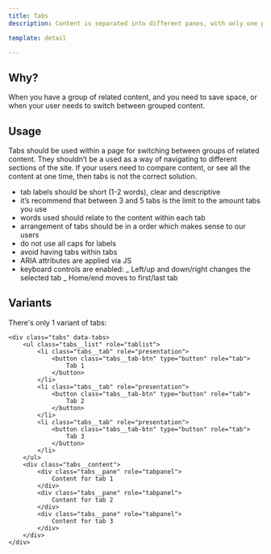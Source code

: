 ```yaml
---
title: Tabs
description: Content is separated into different panes, with only one pane viewable at a time

template: detail

---
```


## Why?

When you have a group of related content, and you need to save space, or when your user needs to switch between grouped content.

## Usage

Tabs should be used within a page for switching between groups of related content. They shouldn’t be a used as a way of navigating to different sections of the site. If your users need to compare content, or see all the content at one time, then tabs is not the correct solution.

- tab labels should be short (1-2 words), clear and descriptive
- it’s recommend that between 3 and 5 tabs is the limit to the amount tabs you use
- words used should relate to the content within each tab
- arrangement of tabs should be in a order which makes sense to our users
- do not use all caps for labels
- avoid having tabs within tabs
- ARIA attributes are applied via JS
- keyboard controls are enabled:
  _ Left/up and down/right changes the selected tab
  _ Home/end moves to first/last tab

## Variants

There's only 1 variant of tabs:

```
<div class="tabs" data-tabs>
	<ul class="tabs__list" role="tablist">
		<li class="tabs__tab" role="presentation">
			<button class="tabs__tab-btn" type="button" role="tab">
				Tab 1
			</button>
		</li>
		<li class="tabs__tab" role="presentation">
			<button class="tabs__tab-btn" type="button" role="tab">
				Tab 2
			</button>
		</li>
		<li class="tabs__tab" role="presentation">
			<button class="tabs__tab-btn" type="button" role="tab">
				Tab 3
			</button>
		</li>
	</ul>
	<div class="tabs__content">
		<div class="tabs__pane" role="tabpanel">
			Content for tab 1
		</div>
		<div class="tabs__pane" role="tabpanel">
			Content for tab 2
		</div>
		<div class="tabs__pane" role="tabpanel">
			Content for tab 3
		</div>
	</div>
</div>
```
